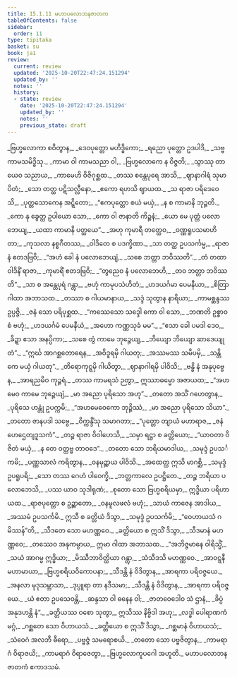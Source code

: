 ```yaml
---
title: 15.1.11 မဟာပလောဘနဇာတက
tableOfContents: false
sidebar:
  order: 11
type: tipitaka
basket: su
book: ja1
review:
  current: review
  updated: '2025-10-20T22:47:24.151294'
  updated_by: ''
  notes: ''
  history:
  - state: review
    date: '2025-10-20T22:47:24.151294'
    updated_by: ''
    notes: ''
    previous_state: draft
---
```



<DynamicBreadcrumb />


<ReviewStatus review={frontmatter.review} showDetails={true} />

<HypothesisAnnotation frontmatter={frontmatter} />

<Division number="284" book="ja1" e="ch" v="22" p="344">

<Paragraph number="3146" type="verses" book="ja1">
_ဗြဟ္မလောကာ စဝိတွာန,_  
_ဒေဝပုတ္တော မဟိဒ္ဓိကော;_  
_ရညော ပုတ္တော ဥဒပါဒိ,_  
_သဗ္ဗကာမသမိဒ္ဓိသု._  

</Paragraph>

</Division>
<Division number="285" book="ja1" e="ch" v="22" p="344">

<Paragraph number="3147" type="verses" book="ja1">
_ကာမာ ဝါ ကာမသညာ ဝါ,_  
_ဗြဟ္မလောကေ န ဝိဇ္ဇတိ;_  
_သွာဿု တာယေဝ သညာယ,_  
_ကာမေဟိ ဝိဇိဂုစ္ဆထ._  

</Paragraph>

</Division>
<Division number="286" book="ja1" e="ch" v="22" p="344">

<Paragraph number="3148" type="verses" book="ja1">
_တဿ စန္တေပုရေ အာသိ,_  
_ဈာနာဂါရံ သုမာပိတံ;_  
_သော တတ္ထ ပဋိသလ္လီနော,_  
_ဧကော ရဟသိ ဈာယထ._  

</Paragraph>

</Division>
<Division number="287" book="ja1" e="ch" v="22" p="344">

<Paragraph number="3149" type="verses" book="ja1">
_သ ရာဇာ ပရိဒေဝေသိ,_  
_ပုတ္တသောကေန အဋ္ဋိတော;_  
_“ဧကပုတ္တော စယံ မယှံ,_  
_န စ ကာမာနိ ဘုဉ္ဇတိ._  

</Paragraph>

</Division>
<Division number="288" book="ja1" e="ch" v="22" p="344">

<Paragraph number="3150" type="verses" book="ja1">
_ကော နု ခွေတ္ထ ဥပါယော သော,_  
_ကော ဝါ ဇာနာတိ ကိဉ္စနံ;_  
_ယော မေ ပုတ္တံ ပလောဘေယျ,_  
_ယထာ ကာမာနိ ပတ္ထယေ”._  

</Paragraph>

</Division>
<Division number="289" book="ja1" e="ch" v="22" p="344">

<Paragraph number="3151" type="verses" book="ja1">
_အဟု ကုမာရီ တတ္ထေဝ,_  
_ဝဏ္ဏရူပသမာဟိတာ;_  
_ကုသလာ နစ္စဂီတဿ,_  
_ဝါဒိတေ စ ပဒက္ခိဏာ._  

</Paragraph>

</Division>
<Division number="290" book="ja1" e="ch" v="22" p="344">

<Paragraph number="3152" type="verses" book="ja1">
_သာ တတ္ထ ဥပသင်္ကမ္မ,_  
_ရာဇာနံ ဧတဒဗြဝိ;_  
_“အဟံ ခေါ နံ ပလောဘေယျံ,_  
_သစေ ဘတ္တာ ဘဝိဿတိ”._  

</Paragraph>

</Division>
<Division number="291" book="ja1" e="ch" v="22" p="344">

<Paragraph number="3153" type="verses" book="ja1">
_တံ တထာဝါဒိနိံ ရာဇာ,_  
_ကုမာရိံ ဧတဒဗြဝိ;_  
_“တွညေဝ နံ ပလောဘေဟိ,_  
_တဝ ဘတ္တာ ဘဝိဿတိ”._  

</Paragraph>

</Division>
<Division number="292" book="ja1" e="ch" v="22" p="345">

<Paragraph number="3154" type="verses" book="ja1">
_သာ စ အန္တေပုရံ ဂန္တွာ,_  
_ဗဟုံ ကာမုပသံဟိတံ;_  
_ဟဒယင်္ဂမာ ပေမနီယာ,_  
_စိတြာ ဂါထာ အဘာသထ._  

</Paragraph>

</Division>
<Division number="293" book="ja1" e="ch" v="22" p="345">

<Paragraph number="3155" type="verses" book="ja1">
_တဿာ စ ဂါယမာနာယ,_  
_သဒ္ဒံ သုတွာန နာရိယာ;_  
_ကာမစ္ဆန္ဒဿ ဥပ္ပဇ္ဇိ,_  
_ဇနံ သော ပရိပုစ္ဆထ._  

</Paragraph>

</Division>
<Division number="294" book="ja1" e="ch" v="22" p="345">

<Paragraph number="3156" type="verses" book="ja1">
_“ကဿေသော သဒ္ဒေါ ကော ဝါ သော,_  
_ဘဏတိ ဥစ္စာဝစံ ဗဟုံ;_  
_ဟဒယင်္ဂမံ ပေမနီယံ,_  
_အဟော ကဏ္ဏသုခံ မမ”._  

</Paragraph>

</Division>
<Division number="295" book="ja1" e="ch" v="22" p="345">

<Paragraph number="3157" type="verses" book="ja1">
_“ဧသာ ခေါ ပမဒါ ဒေဝ,_  
_ခိဍ္ဍာ ဧသာ အနပ္ပိကာ;_  
_သစေ တွံ ကာမေ ဘုဉ္ဇေယျ,_  
_ဘိယျော ဘိယျော ဆာဒေယျု တံ”._  

</Paragraph>

</Division>
<Division number="296" book="ja1" e="ch" v="22" p="345">

<Paragraph number="3158" type="verses" book="ja1">
_“ဣင်္ဃ အာဂစ္ဆတောရေန,_  
_အဝိဒူရမှိ ဂါယတု;_  
_အဿမဿ သမီပမှိ,_  
_သန္တိကေ မယှံ ဂါယတု”._  

</Paragraph>

</Division>
<Division number="297" book="ja1" e="ch" v="22" p="345">

<Paragraph number="3159" type="verses" book="ja1">
_တိရောကုဋ္ဋမှိ ဂါယိတွာ,_  
_ဈာနာဂါရမှိ ပါဝိသိ;_  
_ဗန္ဓိ နံ အနုပုဗ္ဗေန,_  
_အာရညမိဝ ကုဉ္ဇရံ._  

</Paragraph>

</Division>
<Division number="298" book="ja1" e="ch" v="22" p="345">

<Paragraph number="3160" type="verses" book="ja1">
_တဿ ကာမရသံ ဉတွာ,_  
ဣဿာဓမ္မော အဇာယထ;_  
_“အဟမေဝ ကာမေ ဘုဉ္ဇေယျံ,_  
_မာ အညော ပုရိသော အဟု”._  

</Paragraph>

</Division>
<Division number="299" book="ja1" e="ch" v="22" p="345">

<Paragraph number="3161" type="verses" book="ja1">
_တတော အသိံ ဂဟေတွာန,_  
_ပုရိသေ ဟန္တုံ ဥပက္ကမိ;_  
_“အဟမေဝေကော ဘုဉ္ဇိဿံ,_  
_မာ အညော ပုရိသော သိယာ”._  

</Paragraph>

</Division>
<Division number="300" book="ja1" e="ch" v="22" p="345">

<Paragraph number="3162" type="verses" book="ja1">
_တတော ဇာနပဒါ သဗ္ဗေ,_  
_ဝိက္ကန္ဒိံသု သမာဂတာ;_  
_“ပုတ္တော တျာယံ မဟာရာဇ,_  
_ဇနံ ဟေဌေတျဒူသကံ”._  

</Paragraph>

</Division>
<Division number="301" book="ja1" e="ch" v="22" p="345">

<Paragraph number="3163" type="verses" book="ja1">
_တဉ္စ ရာဇာ ဝိဝါဟေသိ,_  
_သမှာ ရဋ္ဌာ စ ခတ္တိယော;_  
_“ယာဝတာ ဝိဇိတံ မယှံ,_  
_န တေ ဝတ္ထဗ္ဗ တာဝဒေ”._  

</Paragraph>

</Division>
<Division number="302" book="ja1" e="ch" v="22" p="345">

<Paragraph number="3164" type="verses" book="ja1">
_တတော သော ဘရိယမာဒါယ,_  
_သမုဒ္ဒံ ဥပသင်္ကမိ;_  
_ပဏ္ဏသာလံ ကရိတွာန,_  
_ဝနမုဉ္ဆာယ ပါဝိသိ._  

</Paragraph>

</Division>
<Division number="303" book="ja1" e="ch" v="22" p="345">

<Paragraph number="3165" type="verses" book="ja1">
_အထေတ္ထ ဣသိ မာဂစ္ဆိ,_  
_သမုဒ္ဒံ ဥပရူပရိ;_  
_သော တဿ ဂေဟံ ပါဝေက္ခိ,_  
_ဘတ္တကာလေ ဥပဋ္ဌိတေ._  

</Paragraph>

</Division>
<Division number="304" book="ja1" e="ch" v="22" p="346">

<Paragraph number="3166" type="verses" book="ja1">
_တဉ္စ ဘရိယာ ပလောဘေသိ,_  
_ပဿ ယာဝ သုဒါရုဏံ;_  
_စုတော သော ဗြဟ္မစရိယမှာ,_  
ဣဒ္ဓိယာ ပရိဟာယထ._  

</Paragraph>

</Division>
<Division number="305" book="ja1" e="ch" v="22" p="346">

<Paragraph number="3167" type="verses" book="ja1">
_ရာဇပုတ္တော စ ဥဉ္ဆာတော,_  
_ဝနမူလဖလံ ဗဟုံ;_  
_သာယံ ကာဇေန အာဒါယ,_  
_အဿမံ ဥပသင်္ကမိ._  

</Paragraph>

</Division>
<Division number="306" book="ja1" e="ch" v="22" p="346">

<Paragraph number="3168" type="verses" book="ja1">
ဣသီ စ ခတ္တိယံ ဒိသွာ,_  
_သမုဒ္ဒံ ဥပသင်္ကမိ;_  
_“ဝေဟာယသံ ဂမိဿန်”တိ,_  
_သီဒတေ သော မဟဏ္ဏဝေ._  

</Paragraph>

</Division>
<Division number="307" book="ja1" e="ch" v="22" p="346">

<Paragraph number="3169" type="verses" book="ja1">
_ခတ္တိယော စ ဣသိံ ဒိသွာ,_  
_သီဒမာနံ မဟဏ္ဏဝေ;_  
_တဿေဝ အနုကမ္ပာယ,_  
ဣမာ ဂါထာ အဘာသထ._  

</Paragraph>

</Division>
<Division number="308" book="ja1" e="ch" v="22" p="346">

<Paragraph number="3170" type="verses" book="ja1">
_“အဘိဇ္ဇမာနေ ဝါရိသ္မိံ,_  
_သယံ အာဂမ္မ ဣဒ္ဓိယာ;_  
_မိဿီဘာဝိတ္ထိယာ ဂန္တွာ,_  
_သံသီဒသိ မဟဏ္ဏဝေ._  

</Paragraph>

</Division>
<Division number="309" book="ja1" e="ch" v="22" p="346">

<Paragraph number="3171" type="verses" book="ja1">
_အာဝဋ္ဋနီ မဟာမာယာ,_  
_ဗြဟ္မစရိယဝိကောပနာ;_  
_သီဒန္တိ နံ ဝိဒိတွာန,_  
_အာရကာ ပရိဝဇ္ဇယေ._  

</Paragraph>

</Division>
<Division number="310" book="ja1" e="ch" v="22" p="346">

<Paragraph number="3172" type="verses" book="ja1">
_အနလာ မုဒုသမ္ဘာသာ,_  
_ဒုပ္ပူရာ တာ နဒီသမာ;_  
_သီဒန္တိ နံ ဝိဒိတွာန,_  
_အာရကာ ပရိဝဇ္ဇယေ._  

</Paragraph>

</Division>
<Division number="311" book="ja1" e="ch" v="22" p="346">

<Paragraph number="3173" type="verses" book="ja1">
_ယံ ဧတာ ဥပသေဝန္တိ,_  
_ဆန္ဒသာ ဝါ ဓနေန ဝါ;_  
_ဇာတဝေဒေါဝ သံ ဌာနံ,_  
_ခိပ္ပံ အနုဒဟန္တိ နံ”._  

</Paragraph>

</Division>
<Division number="312" book="ja1" e="ch" v="22" p="346">

<Paragraph number="3174" type="verses" book="ja1">
_ခတ္တိယဿ ဝစော သုတွာ,_  
ဣသိဿ နိဗ္ဗိဒါ အဟု;_  
_လဒ္ဓါ ပေါရာဏကံ မဂ္ဂံ,_  
_ဂစ္ဆတေ သော ဝိဟာယသံ._  

</Paragraph>

</Division>
<Division number="313" book="ja1" e="ch" v="22" p="346">

<Paragraph number="3175" type="verses" book="ja1">
_ခတ္တိယော စ ဣသိံ ဒိသွာ,_  
_ဂစ္ဆမာနံ ဝိဟာယသံ;_  
_သံဝေဂံ အလဘီ ဓီရော,_  
_ပဗ္ဗဇ္ဇံ သမရောစယိ._  

</Paragraph>

</Division>
<Division number="314" book="ja1" e="ch" v="22" p="346">

<Paragraph number="3176" type="verses" book="ja1">
_တတော သော ပဗ္ဗဇိတွာန,_  
_ကာမရာဂံ ဝိရာဇယိ;_  
_ကာမရာဂံ ဝိရာဇေတွာ,_  
_ဗြဟ္မလောကူပဂေါ အဟူတိ._  


</Paragraph>
</Division>

<Paragraph number="3177" type="center" book="ja1">
မဟာပလောဘနဇာတကံ ဧကာဒသမံ.
</Paragraph>